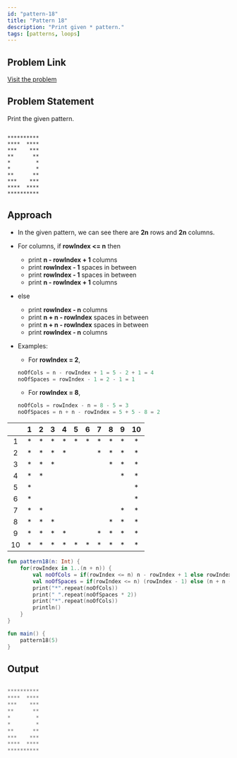 ```yaml
---
id: "pattern-18"
title: "Pattern 18"
description: "Print given * pattern."
tags: [patterns, loops]
---
```


## Problem Link

[Visit the problem](https://github.com/kunal-kushwaha/DSA-Bootcamp-Java/blob/main/assignments/09-patterns.md)

## Problem Statement

Print the given pattern.

```text

**********
****  ****
***    ***
**      **
*        *
*        *
**      **
***    ***
****  ****
**********

```

## Approach

- In the given pattern, we can see there are **2n** rows and **2n** columns.
- For columns, if **rowIndex <= n** then
  - print **n - rowIndex + 1** columns
  - print **rowIndex - 1** spaces in between
  - print **rowIndex - 1** spaces in between
  - print **n - rowIndex + 1** columns
- else
  - print **rowIndex - n** columns
  - print **n + n - rowIndex** spaces in between
  - print **n + n - rowIndex** spaces in between
  - print **rowIndex - n** columns
- Examples:
  - For **rowIndex = 2**,

  ```kt
  noOfCols = n - rowIndex + 1 = 5 - 2 + 1 = 4
  noOfSpaces = rowIndex - 1 = 2 - 1 = 1
  ```

  - For **rowIndex = 8**,
  
  ```kt
  noOfCols = rowIndex - n = 8 - 5 = 3
  noOfSpaces = n + n - rowIndex = 5 + 5 - 8 = 2
  ```

<TableWrapper rows="2n = 10" cols="2n = 10">

|       |   1   |   2   |   3   |   4   |   5   |   6   |   7   |   8   |   9   |  10   |
| :---: | :---: | :---: | :---: | :---: | :---: | :---: | :---: | :---: | :---: | :---: |
|   1   |   *   |   *   |   *   |   *   |   *   |   *   |   *   |   *   |   *   |   *   |
|   2   |   *   |   *   |   *   |   *   |       |       |   *   |   *   |   *   |   *   |
|   3   |   *   |   *   |   *   |       |       |       |       |   *   |   *   |   *   |
|   4   |   *   |   *   |       |       |       |       |       |       |   *   |   *   |
|   5   |   *   |       |       |       |       |       |       |       |       |   *   |
|   6   |   *   |       |       |       |       |       |       |       |       |   *   |
|   7   |   *   |   *   |       |       |       |       |       |       |   *   |   *   |
|   8   |   *   |   *   |   *   |       |       |       |       |   *   |   *   |   *   |
|   9   |   *   |   *   |   *   |   *   |       |       |   *   |   *   |   *   |   *   |
|  10   |   *   |   *   |   *   |   *   |   *   |   *   |   *   |   *   |   *   |   *   |

</TableWrapper>

<Tabs>
<TabItem value="kotlin" label="Kotlin">
<SolutionAuthor name="@msvhora"/>

```kt
fun pattern18(n: Int) {
    for(rowIndex in 1..(n + n)) {
        val noOfCols = if(rowIndex <= n) n - rowIndex + 1 else rowIndex - n
        val noOfSpaces = if(rowIndex <= n) (rowIndex - 1) else (n + n - rowIndex)
        print("*".repeat(noOfCols))
        print(" ".repeat(noOfSpaces * 2))
        print("*".repeat(noOfCols))
        println()
    }
}

fun main() {    
    pattern18(5)
}

```

</TabItem>
</Tabs>

## Output

```kt

**********
****  ****
***    ***
**      **
*        *
*        *
**      **
***    ***
****  ****
**********

```
